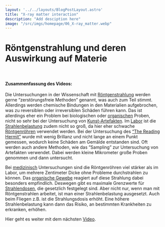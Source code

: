 ```yaml
---
layout: '../../layouts/BlogPostLayout.astro'
title: "X-ray matter interaction"
description: "Add desciption here"
image: "/src/imgs/homepage/06_X-ray_matter.webp"
---
```


# Röntgenstrahlung und deren Auswirkung auf Materie

<YouTube url="https://www.youtube-nocookie.com/embed/kE6x5XaJpfQ?si=PsBisPCRd__m-USw"/>

&nbsp;

#### Zusammenfassung des Videos:

Die Untersuchungen in der Wissenschaft mit <a href="/keywords/xrays/">Röntgenstrahlung</a> werden gerne “zerstörungsfreie Methoden” genannt, was auch zum Teil stimmt. Allerdings werden chemische Bindungen in den Materialien aufgebrochen, was zu reversiblen oder irreversiblen Schäden führen kann. Das ist allerdings eher ein Problem bei biologischen oder <a href="/keywords/xray-organic-matter/">organischen</a> Proben, nicht so sehr bei der Untersuchung von <a href="/posts/artefacts/">Kunst-Artefakten</a>. Im <a href="/posts/laboratory">Labor</a> ist die <a href="/keywords/radiation-dose/">Strahlenbelastung</a> zudem nicht so groß, da hier eher schwache <a href="/keywords/xray-tube/">Röntgenröhren</a> verwendet werden. Bei der Untersuchung des <a href="/posts/the-reading-hermit/">“The Reading Hermit”</a> wurde mit wenig Brillanz und nicht lange an einem Punkt gemessen, wodurch keine Schäden am Gemälde entstanden sind. Oft werden auch andere Methoden, wie das ”Sampling” zur Untersuchung von Artefakten verwendet. Dabei werden kleine Mikrometer große Proben genommen und dann untersucht. 

Bei <a href="/keywords/medical-use-xray/">medizinisch</a> Untersuchungen sind die  Röntgenröhren viel stärker als im Labor, um mehrere Zentimeter Dicke ohne Probleme durchstrahlen zu können. Das <a href="/keywords/xray-organic-matter/">organische Gewebe</a> reagiert auf diese Strahlung dabei besonders empfindlich. Deswegen gibt es maximale Grenzwerte für <a href="/keywords/radiation-dose/">Strahlendosen</a>, die gesetzlich festgelegt sind. Aber nicht nur, wenn man mit Röntgenstrahlen arbeitet, ist man einer Strahlenbelastung ausgesetzt. Auch beim Fliegen z.B. ist die Strahlungsdosis erhöht. Eine höhere Strahlenbelastung kann dann das Risiko, an bestimmten Krankheiten zu erkranken, erhöhen. 

Hier geht es weiter mit dem nächsten <a href="/posts/pigment-analysis/">Video</a>.